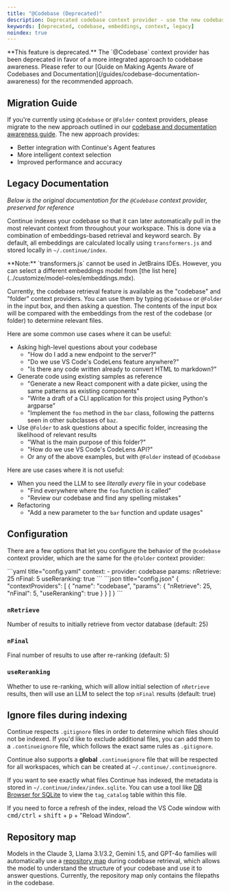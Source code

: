 ```yaml
---
title: "@Codebase (Deprecated)"
description: Deprecated codebase context provider - use the new codebase awareness approach instead
keywords: [deprecated, codebase, embeddings, context, legacy]
noindex: true
---
```


<Warning>
  **This feature is deprecated.** The `@Codebase` context provider has been deprecated in favor of a more integrated approach to codebase awareness. Please refer to our [Guide on Making Agents Aware of Codebases and Documentation](/guides/codebase-documentation-awareness) for the recommended approach.
</Warning>

## Migration Guide

If you're currently using `@Codebase` or `@Folder` context providers, please migrate to the new approach outlined in our [codebase and documentation awareness guide](/guides/codebase-documentation-awareness). The new approach provides:

- Better integration with Continue's Agent features
- More intelligent context selection
- Improved performance and accuracy

## Legacy Documentation

*Below is the original documentation for the `@Codebase` context provider, preserved for reference*

Continue indexes your codebase so that it can later automatically pull in the most relevant context from throughout your workspace. This is done via a combination of embeddings-based retrieval and keyword search. By default, all embeddings are calculated locally using `transformers.js` and stored locally in `~/.continue/index`.

<Info>
  **Note:** `transformers.js` cannot be used in JetBrains IDEs. However, you can
  select a different embeddings model from [the list
  here](../customize/model-roles/embeddings.mdx).
</Info>

Currently, the codebase retrieval feature is available as the "codebase" and "folder" context providers. You can use them by typing `@Codebase` or `@Folder` in the input box, and then asking a question. The contents of the input box will be compared with the embeddings from the rest of the codebase (or folder) to determine relevant files.

Here are some common use cases where it can be useful:

- Asking high-level questions about your codebase
  - "How do I add a new endpoint to the server?"
  - "Do we use VS Code's CodeLens feature anywhere?"
  - "Is there any code written already to convert HTML to markdown?"
- Generate code using existing samples as reference
  - "Generate a new React component with a date picker, using the same patterns as existing components"
  - "Write a draft of a CLI application for this project using Python's argparse"
  - "Implement the `foo` method in the `bar` class, following the patterns seen in other subclasses of `baz`.
- Use `@Folder` to ask questions about a specific folder, increasing the likelihood of relevant results
  - "What is the main purpose of this folder?"
  - "How do we use VS Code's CodeLens API?"
  - Or any of the above examples, but with `@Folder` instead of `@Codebase`

Here are use cases where it is not useful:

- When you need the LLM to see _literally every_ file in your codebase
  - "Find everywhere where the `foo` function is called"
  - "Review our codebase and find any spelling mistakes"
- Refactoring
  - "Add a new parameter to the `bar` function and update usages"

## Configuration

There are a few options that let you configure the behavior of the `@codebase` context provider, which are the same for the `@folder` context provider:

<Tabs>
  <Tab title="YAML">
  ```yaml title="config.yaml" 
  context:
    - provider: codebase
      params:
        nRetrieve: 25
        nFinal: 5
        useReranking: true
  ```
  </Tab>
  <Tab title="JSON">
  ```json title="config.json"
  {
    "contextProviders": [
      {
        "name": "codebase",
        "params": {
          "nRetrieve": 25,
          "nFinal": 5,
          "useReranking": true
        }
      }
    ]
  }
  ```
  </Tab>
</Tabs>

### `nRetrieve`

Number of results to initially retrieve from vector database (default: 25)

### `nFinal`

Final number of results to use after re-ranking (default: 5)

### `useReranking`

Whether to use re-ranking, which will allow initial selection of `nRetrieve` results, then will use an LLM to select the top `nFinal` results (default: true)

## Ignore files during indexing

Continue respects `.gitignore` files in order to determine which files should not be indexed. If you'd like to exclude additional files, you can add them to a `.continueignore` file, which follows the exact same rules as `.gitignore`.

Continue also supports a **global** `.continueignore` file that will be respected for all workspaces, which can be created at `~/.continue/.continueignore`.

If you want to see exactly what files Continue has indexed, the metadata is stored in `~/.continue/index/index.sqlite`. You can use a tool like [DB Browser for SQLite](https://sqlitebrowser.org/) to view the `tag_catalog` table within this file.

If you need to force a refresh of the index, reload the VS Code window with <kbd>cmd/ctrl</kbd> + <kbd>shift</kbd> + <kbd>p</kbd> + "Reload Window".

## Repository map

Models in the Claude 3, Llama 3.1/3.2, Gemini 1.5, and GPT-4o families will automatically use a [repository map](../customize/custom-providers#repository-map) during codebase retrieval, which allows the model to understand the structure of your codebase and use it to answer questions. Currently, the repository map only contains the filepaths in the codebase.